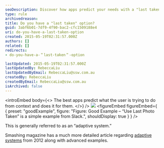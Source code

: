 ```yaml
---
seoDescription: Discover how apps predict your needs with a "last taken" feature to enhance user experience.
type: rule
archivedreason:
title: Do you have a "last taken" option?
guid: 3abf6b01-7df9-4f90-bac2-cfc1509188e4
uri: do-you-have-a-last-taken-option
created: 2015-05-19T02:31:57.000Z
authors: []
related: []
redirects:
- do-you-have-a-＂last-taken＂-option

lastUpdated: 2015-05-19T02:31:57.000Z
lastUpdatedBy: RebeccaLiu
lastUpdatedByEmail: RebeccaLiu@ssw.com.au
createdBy: RebeccaLiu
createdByEmail: RebeccaLiu@ssw.com.au
isArchived: false
---
```


<introEmbed
  body={<>
The best apps predict what the user is trying to do from context and does it for them.
  </>}
/>
![](/uploads/rules/do-you-have-a-last-taken-option/lastphototaken.png)
<figureEmbed figureEmbed={ {
  preset: "goodExample",
  figure: "Figure: Good Example – “Use Last Photo Taken” is a simple example from Slack.",
  shouldDisplay: true
} } />


This is generally referred to as an “adaptive system.”

Smashing magazine has a much more detailed article regarding [adaptive systems](http://www.smashingmagazine.com/2012/12/10/creating-an-adaptive-system-to-enhance-ux/) from 2012 along with advanced examples.
